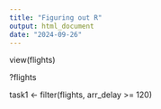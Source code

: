 ```yaml
---
title: "Figuring out R"
output: html_document
date: "2024-09-26"
---
```

view(flights)

?flights

task1 <- filter(flights, arr_delay >= 120)